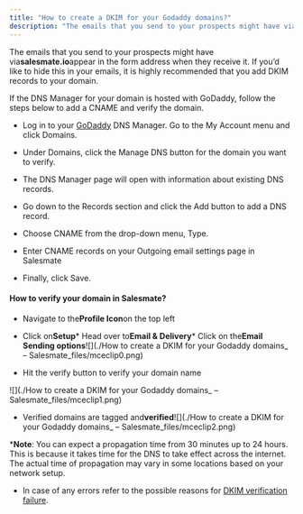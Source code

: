 ```yaml
---
title: "How to create a DKIM for your Godaddy domains?"
description: "The emails that you send to your prospects might have via**salesmate.io**appear in the form address when they receive it. If you’d like to hide this i..."
---
```


The emails that you send to your prospects might have via**salesmate.io**appear in the form address when they receive it. If you’d like to hide this in your emails, it is highly recommended that you add DKIM records to your domain.

If the DNS Manager for your domain is hosted with GoDaddy, follow the steps below to add a CNAME and verify the domain.


*   Log in to your [GoDaddy](http://www.godaddy.com/) DNS Manager. Go to the My Account menu and click Domains.

*   Under Domains, click the Manage DNS button for the domain you want to verify.

*   The DNS Manager page will open with information about existing DNS records.

*   Go down to the Records section and click the Add button to add a DNS record.

*   Choose CNAME from the drop-down menu, Type.

*   Enter CNAME records on your Outgoing email settings page in Salesmate

*   Finally, click Save.


#### How to verify your domain in Salesmate?


*   Navigate to the**Profile Icon**on the top left

*   Click on**Setup***   Head over to**Email & Delivery***   Click on the**Email Sending options**![](./How to create a DKIM for your Godaddy domains_ – Salesmate_files/mceclip0.png)


*   Hit the verify button to verify your domain name

![](./How to create a DKIM for your Godaddy domains_ – Salesmate_files/mceclip1.png)


*   Verified domains are tagged and**verified**![](./How to create a DKIM for your Godaddy domains_ – Salesmate_files/mceclip2.png)


***Note**: You can expect a propagation time from 30 minutes up to 24 hours. This is because it takes time for the DNS to take effect across the internet. The actual time of propagation may vary in some locations based on your network setup.

*   In case of any errors refer to the possible reasons for [DKIM verification failure](https://support.salesmate.io/hc/en-us/articles/360006677972-DKIM-Verification-Failure-Possible-Reasons).

